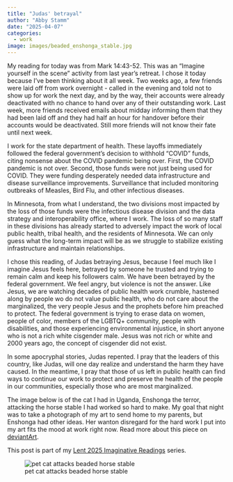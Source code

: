 ```yaml
---
title: "Judas' betrayal"
author: "Abby Stamm"
date: "2025-04-07"
categories: 
  - work
image: images/beaded_enshonga_stable.jpg
---
```



My reading for today was from Mark 14:43-52. This was an "Imagine yourself in the scene" activity from last year's retreat. I chose it today because I've been thinking about it all week. Two weeks ago, a few friends were laid off from work overnight - called in the evening and told not to show up for work the next day, and by the way, their accounts were already deactivated with no chance to hand over any of their outstanding work. Last week, more friends received emails about midday informing them that they had been laid off and they had half an hour for handover before their accounts would be deactivated. Still more friends will not know their fate until next week. 

I work for the state department of health. These layoffs immediately followed the federal government's decision to withhold "COVID" funds, citing nonsense about the COVID pandemic being over. First, the COVID pandemic is not over. Second, those funds were not just being used for COVID. They were funding desperately needed data infrastructure and disease surveillance improvements. Surveillance that included monitoring outbreaks of Measles, Bird Flu, and other infectious diseases.

In Minnesota, from what I understand, the two divisions most impacted by the loss of those funds were the infectious disease division and the data strategy and interoperability office, where I work. The loss of so many staff in these divisions has already started to adversely impact the work of local public health, tribal health, and the residents of Minnesota. We can only guess what the long-term impact will be as we struggle to stabilize existing infrastructure and maintain relationships.

I chose this reading, of Judas betraying Jesus, because I feel much like I imagine Jesus feels here, betrayed by someone he trusted and trying to remain calm and keep his followers calm. We have been betrayed by the federal government. We feel angry, but violence is not the answer. Like Jesus, we are watching decades of public health work crumble, hastened along by people wo do not value public health, who do not care about the marginalized, the very people Jesus and the prophets before him preached to protect. The federal government is trying to erase data on women, people of color, members of the LGBTQ+ community, people with disabilities, and those experiencing environmental injustice, in short anyone who is not a rich white cisgender male. Jesus was not rich or white and 2000 years ago, the concept of cisgender did not exist.

In some apocryphal stories, Judas repented. I pray that the leaders of this country, like Judas, will one day realize and understand the harm they have caused. In the meantime, I pray that those of us left in public health can find ways to continue our work to protect and preserve the health of the people in our communities, especially those who are most marginalized.


The image below is of the cat I had in Uganda, Enshonga the terror, attacking the horse stable I had worked so hard to make. My goal that night was to take a photograph of my art to send home to my parents, but Enshonga had other ideas. Her wanton disregard for the hard work I put into my art fits the mood at work right now. Read more about this piece on [deviantArt](https://www.deviantart.com/anabiyeni/art/My-cat-attacked-my-stable-181609113).

This post is part of my [Lent 2025 Imaginative Readings](https://ajstamm.github.io/musings/lent_retreat_2025.html) series.

![pet cat attacks beaded horse stable](images/beaded_enshonga_stable.jpg)
